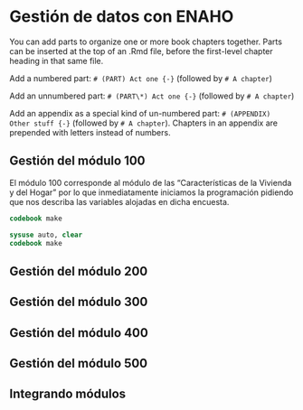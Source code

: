 # Gestión de datos con ENAHO

You can add parts to organize one or more book chapters together. Parts can be inserted at the top of an .Rmd file, before the first-level chapter heading in that same file. 

Add a numbered part: `# (PART) Act one {-}` (followed by `# A chapter`)

Add an unnumbered part: `# (PART\*) Act one {-}` (followed by `# A chapter`)

Add an appendix as a special kind of un-numbered part: `# (APPENDIX) Other stuff {-}` (followed by `# A chapter`). Chapters in an appendix are prepended with letters instead of numbers.

## Gestión del módulo 100

El módulo 100 corresponde al módulo de las "Características de la Vivienda y del Hogar" por lo que inmediatamente iniciamos la programación pidiendo que nos describa las variables alojadas en dicha encuesta.

```{stata, results='hide'}
codebook make
```

```{stata, echo=FALSE}
sysuse auto, clear
codebook make
```


## Gestión del módulo 200

## Gestión del módulo 300

## Gestión del módulo 400

## Gestión del módulo 500

## Integrando módulos
